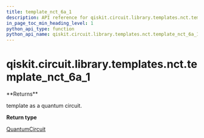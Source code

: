 ```yaml
---
title: template_nct_6a_1
description: API reference for qiskit.circuit.library.templates.nct.template_nct_6a_1
in_page_toc_min_heading_level: 1
python_api_type: function
python_api_name: qiskit.circuit.library.templates.nct.template_nct_6a_1
---
```


<span id="qiskit-circuit-library-templates-nct-template-nct-6a-1" />

# qiskit.circuit.library.templates.nct.template\_nct\_6a\_1

<Function id="qiskit.circuit.library.templates.nct.template_nct_6a_1" isDedicatedPage={true} github="https://github.com/qiskit/qiskit/tree/stable/0.17/qiskit/circuit/library/templates/nct/template_nct_6a_1.py" signature="template_nct_6a_1()">
  **Returns**

  template as a quantum circuit.

  **Return type**

  [QuantumCircuit](qiskit.circuit.QuantumCircuit "qiskit.circuit.QuantumCircuit")
</Function>

